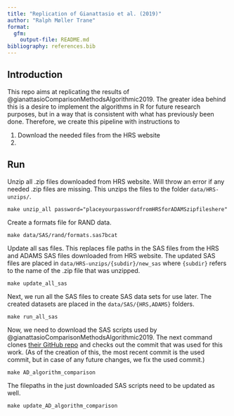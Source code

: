 ```yaml
---
title: "Replication of Gianattasio et al. (2019)"
author: "Ralph Møller Trane"
format: 
  gfm:
    output-file: README.md
bibliography: references.bib
---
```


## Introduction

This repo aims at replicating the results of @gianattasioComparisonMethodsAlgorithmic2019. The greater idea behind this is a desire to implement the algorithms in R for future research purposes, but in a way that is consistent with what has previously been done. Therefore, we create this pipeline with instructions to 

1. Download the needed files from the HRS website
2. 

## Run

Unzip all .zip files downloaded from HRS website. Will throw an error if any needed .zip files are missing. This unzips the files to the folder `data/HRS-unzips/`. 

```
make unzip_all password="placeyourpasswordfromHRSforADAMSzipfileshere"
```

Create a formats file for RAND data.

```
make data/SAS/rand/formats.sas7bcat
```

Update all sas files. This replaces file paths in the SAS files from the HRS and ADAMS SAS files downloaded from HRS website. The updated SAS files are placed in `data/HRS-unzips/{subdir}/new_sas` where `{subdir}` refers to the name of the .zip file that was unzipped.

```
make update_all_sas
```

Next, we run all the SAS files to create SAS data sets for use later. The created datasets are placed in the `data/SAS/{HRS,ADAMS}` folders.

```
make run_all_sas
```

Now, we need to download the SAS scripts used by @gianattasioComparisonMethodsAlgorithmic2019. The next command clones [their GitHub repo](https://www.github.com/powerepilab/AD_algorithm_comparison) and checks out the commit that was used for this work. (As of the creation of this, the most recent commit is the used commit, but in case of any future changes, we fix the used commit.)

```
make AD_algorithm_comparison
```

The filepaths in the just downloaded SAS scripts need to be updated as well. 

```
make update_AD_algorithm_comparison
```


